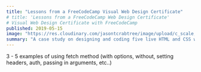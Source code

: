 ```yaml
---
title: "Lessons from a FreeCodeCamp Visual Web Design Certificate"
# title: 'Lessons from a FreeCodeCamp Web Design Certificate'
# Visual Web Design Certificate with FreeCodeCamp
published: 2019-05-15
image: "https://res.cloudinary.com/jasontcrabtree/image/upload/c_scale,w_830/v1573419642/Portfolio-Assets/jtc-freecodecamp-image.png"
summary: "A case study on designing and coding five live HTML and CSS websites for the FreeCodeCamp Responsive Web Design Project certificate."
---
```


3 - 5 examples of using fetch method (with options, without, setting headers, auth, passing in arguments, etc..)
